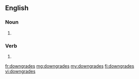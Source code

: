==English==

===Noun===
{{head|en|noun plural form}}

# {{plural of|downgrade|lang=en}}

===Verb===
{{head|en|verb form}}

# {{en-third-person singular of|downgrade}}

[[fr:downgrades]]
[[mg:downgrades]]
[[my:downgrades]]
[[fi:downgrades]]
[[vi:downgrades]]